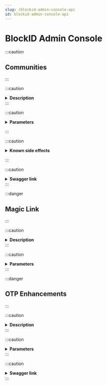 ```yaml
---
slug: /blockid-admin-console-api
id: blockid-admin-console-api
---
```


# BlockID Admin Console

:::caution
## Communities 
:::

:::caution
<details>
<summary><b>Description</b></summary>
<br />
<b>r1/system/community_info/update API</b>: In this API, Administrators of a community can limit the number of devices a persona can be registered on. In the “persons per account” limit rule, you can set the maximum limit for devices per community. The default limit is 1 for all communities and it can also be configurable. You can also configure the “persons Limit Rule” in which there are two configurable options to regulate the behavior when a user tries to add the same persona on an <b>n+1</b> device where the maximum limit of devices is <b>n</b>. 
</details>
:::

:::caution
<details>
<summary>
<b>Parameters</b>
</summary>
<br />
The parameters are: 
<ol>
<li><b>personsPerAccount</b>: The default value is <b>1</b>.</li>
<li><b>personsLimitRule</b>: The default option is <b>reject</b>. The configurable options are: </li>
<ol>
<li><b>reject</b>: If the maximum limit number for devices per community is reached, and the rule is set to reject then any attempts to link more accounts are rejected.</li>
<li><b>cleanup</b>: If the maximum limit number for devices per community is reached, and the rule is cleanup then currently linked accounts are unlinked until there is room to add a new one.</li>
</ol>
</ol>

</details>

:::

:::caution
<details>
<summary>
<b>Known side effects</b>
</summary>
<br />
When the “personsPerAccount” limit is set to 1 and the “personLimitRule” rule is set to ‘cleanup’, the passwordless login will happen on the first device (<b>device1</b>) and you can link the second device (<b>device2</b>) using the magic link. Now the <b>device1</b> is no longer authorized for the account, but your login session does not expire. However, once you log out, you should not be able to use <b>device1</b> for passwordless login.

</details>

:::

:::caution
<details>
<summary>
<b>Swagger link</b>
</summary>

[Update Tenant and Community Info](https://1k-dev.1kosmos.net/swagger-ui.html?urls.primaryName=System%20APIs#/Tenant/Community/updateTenantAndCommunityUsingPOST)
</details>
:::

:::danger
## Magic Link
:::

:::caution
<details>
<summary><b>Description</b></summary>
<br />
<b>r2/acr/community/community/code</b> API: 
In this API, a new option has been introduced to send the invitation magic link via SMS to end-users. The phone number of the user will be picked up from the directory and shown as an option to the administrator to be used for the delivery of the magic link.
</details>
:::

:::caution
<details>
<summary><b>Parameters</b></summary>
<br />
There are two additional parameters <b>smsTo</b> and <b>smsTemplateB64</b> added these behave the same way as <b>emailTo</b> and <b>emailTemplateB64</b>.
<ol>
<li><b>smsTo</b>: The value includes a mobile number prefixed with the country code.</li>
<li><b>smsTemplateB64</b>: This includes the invitation template created to send in the SMS invite.</li>
</ol>
</details>
:::
 
 :::danger
 ## OTP Enhancements
:::

:::caution
<details>
<summary><b>Description</b></summary>
<br />
<b>/api/r2/otp/generate</b> API: 
This API will be used to obtain the value of the OTP that was sent to the user.

If any of the following attributes are provided, this API schedules OTP to be generated or delivered asynchronously.    
•	emailTo
•	smsTo
•	voiceTo
If none of the destinations is provided, this API will return the OTP code in response to the API as ECDSA encrypted JSON {code: “xxxx”} synchronously. 

</details>
:::

:::caution
<details>
<summary><b>Parameters</b></summary>
<br />
If any of the following attributes are provided, this API schedules OTP to be generated or delivered asynchronously.    
<ol>
<li><b>emailTo</b>: The value includes the email address of the user.</li>
<li><b>smsTo</b>: The value includes a mobile number prefixed with the country code.</li>
<li><b>voiceTo</b>: The value includes a mobile number prefixed with the country code.</li>
</ol>
</details>
:::

:::caution
<details>
<summary><b>Swagger link</b></summary>

[Request new OTP code](https://1k-dev.1kosmos.net/swagger-ui.html?urls.primaryName=OTP%20APIs#/OTP/generateNewOTPCodeUsingPOST)
</details>
:::

